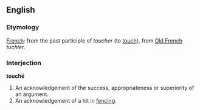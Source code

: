 ==English==

=== Etymology ===

[[French]]: from the past participle of ''toucher'' (to [[touch]]), from [[Old French]] ''tuchier''.

=== Interjection ===

'''touché'''

# An acknowledgement of the success, appropriateness or superiority of an argument.
# An acknowledgement of a hit in [[fencing]].